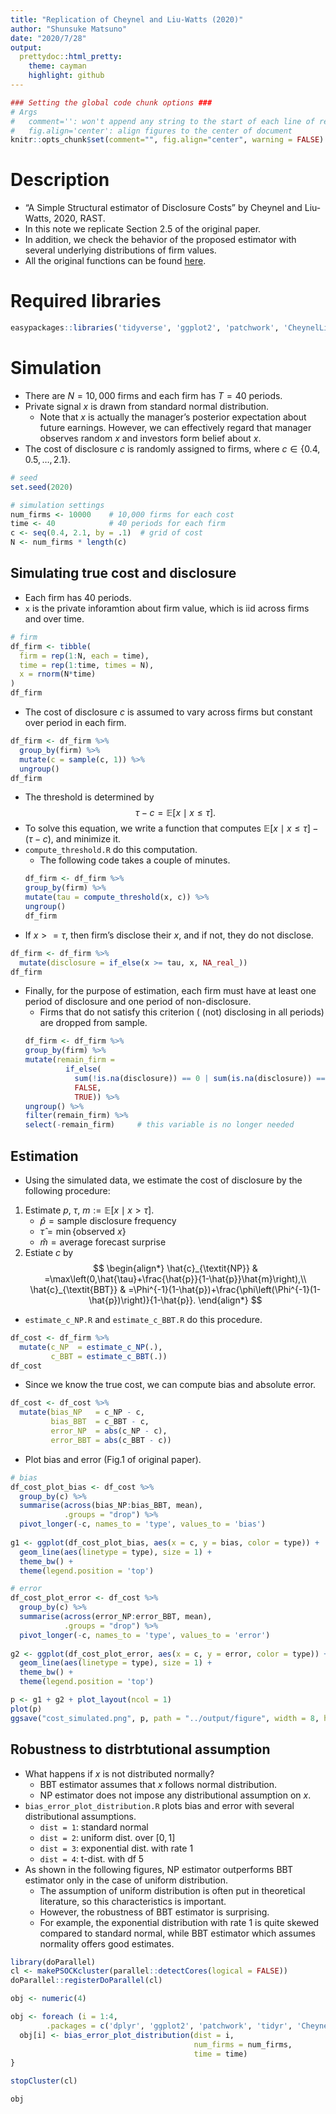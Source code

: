 ```yaml
---
title: "Replication of Cheynel and Liu-Watts (2020)"
author: "Shunsuke Matsuno"
date: "2020/7/28"
output:
  prettydoc::html_pretty:
    theme: cayman
    highlight: github
---
```


```r
### Setting the global code chunk options ###
# Args
#   comment='': won't append any string to the start of each line of results
#   fig.align='center': align figures to the center of document
knitr::opts_chunk$set(comment="", fig.align="center", warning = FALSE)
```

# Description
- "A Simple Structural estimator of Disclosure Costs" by Cheynel and Liu-Watts, 2020, RAST.
- In this note we replicate Section 2.5 of the original paper.
- In addition, we check the behavior of the proposed estimator with several underlying distributions of firm values.
- All the original functions can be found [here](https://github.com/ShunsukeMatsuno/DisclosureCost).

# Required libraries
```r
easypackages::libraries('tidyverse', 'ggplot2', 'patchwork', 'CheynelLiuWatts')
```


# Simulation
- There are $N=10,000$ firms and each firm has $T=40$ periods.
- Private signal $x$ is drawn from standard normal distribution.
    - Note that $x$ is actually the manager's posterior expectation about future earnings. However, we can effectively regard that manager observes random $x$ and investors form belief about $x$.
- The cost of disclosure $c$ is randomly assigned to firms, where $c \in \{ 0.4, 0.5, \dots, 2.1 \}$. 
    
```r
# seed
set.seed(2020)

# simulation settings
num_firms <- 10000    # 10,000 firms for each cost
time <- 40            # 40 periods for each firm
c <- seq(0.4, 2.1, by = .1)  # grid of cost
N <- num_firms * length(c)    
```

## Simulating true cost and disclosure
- Each firm has 40 periods.
- `x` is the private inforamtion about firm value, which is iid across firms and over time.
```r
# firm
df_firm <- tibble(
  firm = rep(1:N, each = time),
  time = rep(1:time, times = N),
  x = rnorm(N*time)
)
df_firm
```
- The cost of disclosure $c$ is assumed to vary across firms but constant over period in each firm.
```r
df_firm <- df_firm %>% 
  group_by(firm) %>% 
  mutate(c = sample(c, 1)) %>% 
  ungroup()
df_firm
```

- The threshold is determined by
$$
\tau - c = \mathbb{E}[x \mid x \le \tau].
$$
- To solve this equation, we write a function that computes $\mathbb{E}[x \mid x \le \tau] - (\tau - c )$, and minimize it.
- `compute_threshold.R` do this computation.
    - The following code takes a couple of minutes.
```r
df_firm <- df_firm %>% 
  group_by(firm) %>% 
  mutate(tau = compute_threshold(x, c)) %>% 
  ungroup()
df_firm  
```

- If $x>=\tau$, then firm's disclose their $x$, and if not, they do not disclose.
```r
df_firm <- df_firm %>% 
  mutate(disclosure = if_else(x >= tau, x, NA_real_))
df_firm
```

- Finally, for the purpose of estimation, each firm must have at least one period of disclosure and one period of non-disclosure.
    - Firms that do not satisfy this criterion ( (not) disclosing in all periods) are dropped from sample.
```r
df_firm <- df_firm %>% 
  group_by(firm) %>% 
  mutate(remain_firm = 
           if_else(
             sum(!is.na(disclosure)) == 0 | sum(is.na(disclosure)) == 0,
             FALSE,
             TRUE)) %>% 
  ungroup() %>% 
  filter(remain_firm) %>% 
  select(-remain_firm)     # this variable is no longer needed
``` 
    
## Estimation
- Using the simulated data, we estimate the cost of disclosure by the following procedure:
1. Estimate $p$, $\tau$, $m := \mathbb{E}[x\mid x>\tau]$.
    - $\hat{p} = \text{sample disclosure frequency}$
    - $\hat{\tau} = \min\{\text{observed } x\}$
    - $\hat{m} = \text{average forecast surprise}$ 
2. Estiate $c$ by
$$
\begin{align*}
\hat{c}_{\textit{NP}} & =\max\left(0,\hat{\tau}+\frac{\hat{p}}{1-\hat{p}}\hat{m}\right),\\
\hat{c}_{\textit{BBT}} & =\Phi^{-1}(1-\hat{p})+\frac{\phi\left(\Phi^{-1}(1-\hat{p})\right)}{1-\hat{p}}.
\end{align*}
$$

- `estimate_c_NP.R` and `estimate_c_BBT.R` do this procedure.
```r
df_cost <- df_firm %>% 
  mutate(c_NP  = estimate_c_NP(.),
         c_BBT = estimate_c_BBT(.))
df_cost
```

- Since we know the true cost, we can compute bias and absolute error.
```r
df_cost <- df_cost %>% 
  mutate(bias_NP   = c_NP - c,
         bias_BBT  = c_BBT - c,
         error_NP  = abs(c_NP - c),
         error_BBT = abs(c_BBT - c))
```

- Plot bias and error (Fig.1 of original paper).
```r
# bias
df_cost_plot_bias <- df_cost %>% 
  group_by(c) %>% 
  summarise(across(bias_NP:bias_BBT, mean),
            .groups = "drop") %>% 
  pivot_longer(-c, names_to = 'type', values_to = 'bias')
  
g1 <- ggplot(df_cost_plot_bias, aes(x = c, y = bias, color = type)) +
  geom_line(aes(linetype = type), size = 1) + 
  theme_bw() +
  theme(legend.position = 'top') 

# error
df_cost_plot_error <- df_cost %>% 
  group_by(c) %>% 
  summarise(across(error_NP:error_BBT, mean),
            .groups = "drop") %>% 
  pivot_longer(-c, names_to = 'type', values_to = 'error')
  
g2 <- ggplot(df_cost_plot_error, aes(x = c, y = error, color = type)) +
  geom_line(aes(linetype = type), size = 1) +
  theme_bw() +
  theme(legend.position = 'top') 

p <- g1 + g2 + plot_layout(ncol = 1) 
plot(p)
ggsave("cost_simulated.png", p, path = "../output/figure", width = 8, height = 5)
```
## Robustness to distrbtutional assumption
- What happens if $x$ is not distributed normally? 
    - BBT estimator assumes that $x$ follows normal distribution.
    - NP estimator does not impose any distributional assumption on $x$.
- `bias_error_plot_distribution.R` plots bias and error with several distributional assumptions.
    - `dist = 1`: standard normal
    - `dist = 2`: uniform dist. over $[0,1]$
    - `dist = 3`: exponential dist. with rate $1$ 
    - `dist = 4`: t-dist. with df $5$
- As shown in the following figures, NP estimator outperforms BBT estimator only in the case of uniform distribution. 
    - The assumption of uniform distribution is often put in theoretical literature, so this characteristics is important.
    - However, the robustness of BBT estimator is surprising.
    - For example, the exponential distribution with rate $1$ is quite skewed compared to standard normal, while BBT estimator which assumes normality offers good estimates.
    
```r
library(doParallel)
cl <- makePSOCKcluster(parallel::detectCores(logical = FALSE))
doParallel::registerDoParallel(cl)

obj <- numeric(4)

obj <- foreach (i = 1:4,
        .packages = c('dplyr', 'ggplot2', 'patchwork', 'tidyr', 'CheynelLiuWatts')) %dopar% {
  obj[i] <- bias_error_plot_distribution(dist = i, 
                                         num_firms = num_firms, 
                                         time = time)
}

stopCluster(cl)

obj
```


